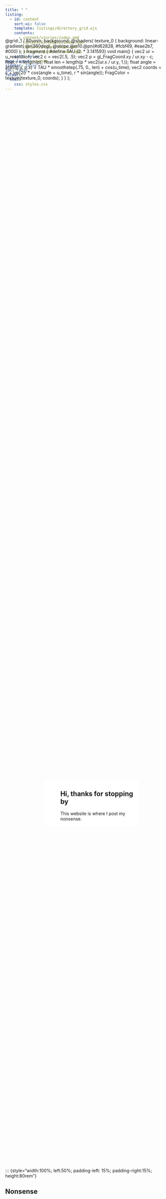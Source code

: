 ```yaml
---
title: " "
listing:
  - id: content
    sort-ui: false
    template: listings/directory_grid.ejs
    contents:
      - content/stories/index.qmd
      - content/scribbles/index.qmd
      - content/psalms/index.qmd
      - content/spinners/index.qmd
    sort: false
page-layout: custom
sidebar: false
toc: false
format:
  html:
    css: styles.css
---
```


::: {#intro}

```{=HTML}


<head>
  <link
    rel="stylesheet"
    href="https://cdnjs.cloudflare.com/ajax/libs/animate.css/4.1.1/animate.min.css"/>
    <link href="https://fonts.googleapis.com/css?family=Roboto&display=swap" rel="stylesheet">  

<!-- Microsoft Clarity -->
<script type="text/javascript">
    (function(c,l,a,r,i,t,y){
        c[a]=c[a]||function(){(c[a].q=c[a].q||[]).push(arguments)};
        t=l.createElement(r);t.async=1;t.src="https://www.clarity.ms/tag/"+i;
        y=l.getElementsByTagName(r)[0];y.parentNode.insertBefore(t,y);
    })(window, document, "clarity", "script", "gh3qhfx6uq");
</script>

<script src="https://cdnjs.cloudflare.com/ajax/libs/css-doodle/0.39.1/css-doodle.min.js"></script>

</head>

<!--  It doesn't work with class. We nned to put style  -->
<div style=" flex-direction: column; width: 100%; height: 90vh; margin-top: -185px; background-size: cover; background-position: center; background-repeat: no-repeat; overflow: hidden; overflow: clip;  contain: content; display: flex; align-items: center; justify-content: center;">

  <css-doodle style="width:100%; height:100%; position:sticky; top:0">
    @grid: 1 / 80vmin; 
    background: @shaders(
      texture_0 {
        background: linear-gradient(
          @r(360deg),
          @stripe.@m10.@pn(#d62828, #fcbf49, #eae2b7, #000) 
        );
      }
      fragment {
        #define TAU (2. * 3.141593)
        void main() {
          vec2 ur = u_resolution;
          vec2 c = vec2(.5, .5);
          vec2 p = gl_FragCoord.xy / ur.xy - c;
          float r = length(p);
          float len = length(p * vec2(ur.x / ur.y, 1.));
          float angle = atan(p.y, p.x) 
            + TAU * smoothstep(.75, 0., len) 
            + cos(u_time);
          vec2 coords = c + vec2(r * cos(angle + u_time), r * sin(angle));
          FragColor = texture(texture_0, coords);
        }
      }
    );
  </css-doodle>

<div style="position:absolute; display:inline; z-index:9; width:50%;  left:25%; background-color:white; padding-left: 10%; bottom:30%;">
<h2>Hi, thanks for stopping by</h2>
<p>This website is where I post my nonsense.</p>
</div>

</div>
```
:::


::: {style="width:100%;  left:50%; padding-left: 15%; padding-right:15%; height:80rem"}

## Nonsense

:::: {#content}


:::





